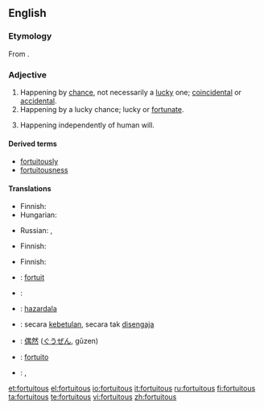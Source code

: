 ==English==

===Etymology===
From {{etyl|la}} {{term|fortuitus|fōrtuītus|lang=la}}.

===Adjective===
{{en-adj}}

# Happening by [[chance]], not necessarily a [[lucky]] one; [[coincidental]] or [[accidental]].
# Happening by a lucky chance; lucky or [[fortunate]].
# {{law}} Happening independently of human will.

====Derived terms====
* [[fortuitously]]
* [[fortuitousness]]

====Translations====
{{trans-top|happening by chance, not necessarily a lucky one}}
* Finnish: {{t|fi|sattumanvarainen}}
* Hungarian: {{t|hu|váratlan}}
{{trans-mid}}
* Russian: {{t|ru|случайный|sc=Cyrl|tr=slučájnyj}}, {{t|ru|неожиданный|sc=Cyrl|tr=n'eožídannyj}}
{{trans-bottom}}

{{trans-top|happening by a lucky chance}}
* Finnish: {{t|fi|onnekas}}
{{trans-mid}}
{{trans-bottom}}

{{trans-top|law: happening independently of human will}}
* Finnish: {{t|fi|tahaton}}
{{trans-mid}}
{{trans-bottom}}

{{checktrans-top}}
* {{ttbc|French}}: [[fortuit]]
* {{ttbc|Hungarian}}: {{t|hu|véletlen}}
* {{ttbc|Ido}}: [[hazardala]]
* {{ttbc|Indonesian}}: secara [[betul|kebetulan]], secara tak [[sengaja|disengaja]]
{{trans-mid}}
* {{ttbc|Japanese}}: [[偶然]] ([[ぐうぜん]], gūzen)
* {{ttbc|Portuguese}}: [[fortuito]]
* {{ttbc|Russian}}: {{t|ru|случайный|sc=Cyrl|tr=slučájnyj}}, {{t|ru|неожиданный|sc=Cyrl|tr=n'eožídannyj}}
{{trans-bottom}}

[[et:fortuitous]]
[[el:fortuitous]]
[[io:fortuitous]]
[[it:fortuitous]]
[[ru:fortuitous]]
[[fi:fortuitous]]
[[ta:fortuitous]]
[[te:fortuitous]]
[[vi:fortuitous]]
[[zh:fortuitous]]